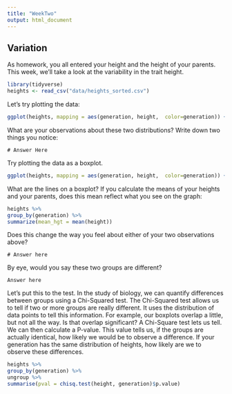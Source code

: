 ```yaml
---
title: "WeekTwo"
output: html_document
---
```


## Variation

As homework, you all entered your height and the height of your parents. This week, we'll take a look at the variability in the trait height.

```r
library(tidyverse)
heights <- read_csv("data/heights_sorted.csv")
```

Let's try plotting the data:


```r
ggplot(heights, mapping = aes(generation, height,  color=generation)) + geom_point()
```

What are your observations about these two distributions? Write down two things you notice:

```
# Answer Here

```

Try plotting the data as a boxplot. 

```r
ggplot(heights, mapping = aes(generation, height,  color=generation)) + geom_boxplot()
```

What are the lines on a boxplot? If you calculate the means of your heights and your parents, does this mean reflect what you see on the graph:

```r

heights %>% 
group_by(generation) %>% 
summarize(mean_hgt = mean(height))

```


Does this change the way you feel about either of your two observations above?


```
# Answer here

```

By eye, would you say these two groups are different? 


```
Answer here
```

Let's put this to the test. In the study of biology, we can quantify differences between groups using a Chi-Squared test. The Chi-Squared test allows us to tell if two or more groups are really different. It uses the distribution of data points to tell this information. For example, our boxplots overlap a little, but not all the way. Is that overlap significant? A Chi-Square test lets us tell. We can then calculate a P-value. This value tells us, if the groups are actually identical, how likely we would be to observe a difference. If your generation has the same distribution of heights, how likely are we to observe these differences.

```r
heights %>% 
group_by(generation) %>% 
ungroup %>%
summarise(pval = chisq.test(height, generation)$p.value)

```


